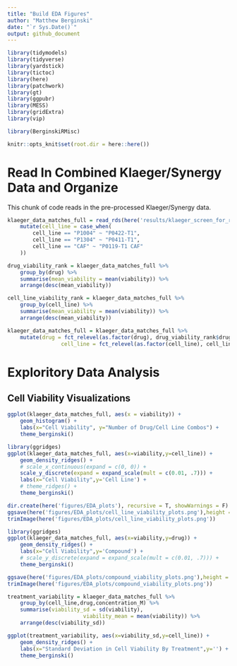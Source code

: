 ```yaml
---
title: "Build EDA Figures"
author: "Matthew Berginski"
date: "`r Sys.Date()`"
output: github_document
---
```


```r
library(tidymodels)
library(tidyverse)
library(yardstick)
library(tictoc)
library(here)
library(patchwork)
library(gt)
library(ggpubr)
library(MESS)
library(gridExtra)
library(vip)

library(BerginskiRMisc)

knitr::opts_knit$set(root.dir = here::here())
```

# Read In Combined Klaeger/Synergy Data and Organize

This chunk of code reads in the pre-processed Klaeger/Synergy data.

```r
klaeger_data_matches_full = read_rds(here('results/klaeger_screen_for_regression.rds')) %>%
	mutate(cell_line = case_when(
		cell_line == "P1004" ~ "P0422-T1",
		cell_line == "P1304" ~ "P0411-T1",
		cell_line == "CAF" ~ "P0119-T1 CAF"
	))
```

```r
drug_viability_rank = klaeger_data_matches_full %>%
	group_by(drug) %>%
	summarise(mean_viability = mean(viability)) %>%
	arrange(desc(mean_viability))

cell_line_viability_rank = klaeger_data_matches_full %>%
	group_by(cell_line) %>%
	summarise(mean_viability = mean(viability)) %>%
	arrange(desc(mean_viability))

klaeger_data_matches_full = klaeger_data_matches_full %>%
	mutate(drug = fct_relevel(as.factor(drug), drug_viability_rank$drug),
				 cell_line = fct_relevel(as.factor(cell_line), cell_line_viability_rank$cell_line))

```

# Exploritory Data Analysis

## Cell Viability Visualizations

```r
ggplot(klaeger_data_matches_full, aes(x = viability)) + 
	geom_histogram() +
	labs(x="Cell Viability", y="Number of Drug/Cell Line Combos") +
	theme_berginski()
```

```r
library(ggridges)
ggplot(klaeger_data_matches_full, aes(x=viability,y=cell_line)) +
	geom_density_ridges() +
	# scale_x_continuous(expand = c(0, 0)) +
	scale_y_discrete(expand = expand_scale(mult = c(0.01, .7))) +
	labs(x="Cell Viability",y='Cell Line') +
	# theme_ridges() +
	theme_berginski()

dir.create(here('figures/EDA_plots'), recursive = T, showWarnings = F)
ggsave(here('figures/EDA_plots/cell_line_viability_plots.png'),height = 6.5, width = 4)
trimImage(here('figures/EDA_plots/cell_line_viability_plots.png'))
```

```r
library(ggridges)
ggplot(klaeger_data_matches_full, aes(x=viability,y=drug)) +
	geom_density_ridges() +
	labs(x="Cell Viability",y='Compound') +
	# scale_y_discrete(expand = expand_scale(mult = c(0.01, .7))) +
	theme_berginski()

ggsave(here('figures/EDA_plots/compound_viability_plots.png'),height = 6.5)
trimImage(here('figures/EDA_plots/compound_viability_plots.png'))
```

```r
treatment_variability = klaeger_data_matches_full %>% 
	group_by(cell_line,drug,concentration_M) %>% 
	summarise(viability_sd = sd(viability),
						viability_mean = mean(viability)) %>% 
	arrange(desc(viability_sd))

ggplot(treatment_variability, aes(x=viability_sd,y=cell_line)) +
	geom_density_ridges() +
	labs(x="Standard Deviation in Cell Viability By Treatment",y='') +
	theme_berginski()
```